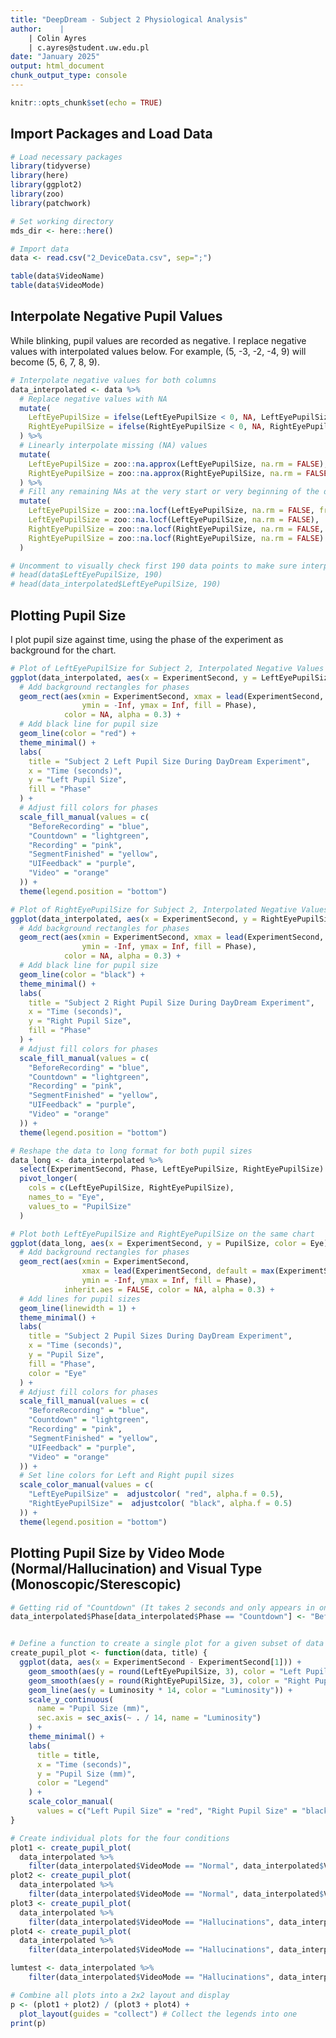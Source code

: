 ```yaml
---
title: "DeepDream - Subject 2 Physiological Analysis"
author:    |
    | Colin Ayres  
    | c.ayres@student.uw.edu.pl
date: "January 2025"
output: html_document
chunk_output_type: console
---
```


```r
knitr::opts_chunk$set(echo = TRUE)
```

## Import Packages and Load Data

```r
# Load necessary packages
library(tidyverse)
library(here)
library(ggplot2)
library(zoo)
library(patchwork)

# Set working directory
mds_dir <- here::here()

# Import data
data <- read.csv("2_DeviceData.csv", sep=";")

table(data$VideoName)
table(data$VideoMode)
```


## Interpolate Negative Pupil Values

While blinking, pupil values are recorded as negative. I replace negative values with interpolated values below. For example, (5, -3, -2, -4, 9) will become (5, 6, 7, 8, 9).

```r
# Interpolate negative values for both columns
data_interpolated <- data %>%
  # Replace negative values with NA
  mutate(
    LeftEyePupilSize = ifelse(LeftEyePupilSize < 0, NA, LeftEyePupilSize),
    RightEyePupilSize = ifelse(RightEyePupilSize < 0, NA, RightEyePupilSize)
  ) %>%
  # Linearly interpolate missing (NA) values
  mutate(
    LeftEyePupilSize = zoo::na.approx(LeftEyePupilSize, na.rm = FALSE),
    RightEyePupilSize = zoo::na.approx(RightEyePupilSize, na.rm = FALSE)
  ) %>%
  # Fill any remaining NAs at the very start or very beginning of the dataset
  mutate(
    LeftEyePupilSize = zoo::na.locf(LeftEyePupilSize, na.rm = FALSE, fromLast = TRUE),
    LeftEyePupilSize = zoo::na.locf(LeftEyePupilSize, na.rm = FALSE),
    RightEyePupilSize = zoo::na.locf(RightEyePupilSize, na.rm = FALSE, fromLast = TRUE),
    RightEyePupilSize = zoo::na.locf(RightEyePupilSize, na.rm = FALSE)
  )

# Uncomment to visually check first 190 data points to make sure interpolation is correct 
# head(data$LeftEyePupilSize, 190)
# head(data_interpolated$LeftEyePupilSize, 190)
```

## Plotting Pupil Size

I plot pupil size against time, using the phase of the experiment as background for the chart.


```r
# Plot of LeftEyePupilSize for Subject 2, Interpolated Negative Values
ggplot(data_interpolated, aes(x = ExperimentSecond, y = LeftEyePupilSize)) +
  # Add background rectangles for phases
  geom_rect(aes(xmin = ExperimentSecond, xmax = lead(ExperimentSecond, default = max(ExperimentSecond)),
                ymin = -Inf, ymax = Inf, fill = Phase),
            color = NA, alpha = 0.3) +
  # Add black line for pupil size
  geom_line(color = "red") +
  theme_minimal() +
  labs(
    title = "Subject 2 Left Pupil Size During DayDream Experiment",
    x = "Time (seconds)",
    y = "Left Pupil Size",
    fill = "Phase"
  ) +
  # Adjust fill colors for phases
  scale_fill_manual(values = c(
    "BeforeRecording" = "blue",
    "Countdown" = "lightgreen",
    "Recording" = "pink",
    "SegmentFinished" = "yellow",
    "UIFeedback" = "purple",
    "Video" = "orange"
  )) +
  theme(legend.position = "bottom")

# Plot of RightEyePupilSize for Subject 2, Interpolated Negative Values
ggplot(data_interpolated, aes(x = ExperimentSecond, y = RightEyePupilSize)) +
  # Add background rectangles for phases
  geom_rect(aes(xmin = ExperimentSecond, xmax = lead(ExperimentSecond, default = max(ExperimentSecond)),
                ymin = -Inf, ymax = Inf, fill = Phase),
            color = NA, alpha = 0.3) +
  # Add black line for pupil size
  geom_line(color = "black") +
  theme_minimal() +
  labs(
    title = "Subject 2 Right Pupil Size During DayDream Experiment",
    x = "Time (seconds)",
    y = "Right Pupil Size",
    fill = "Phase"
  ) +
  # Adjust fill colors for phases
  scale_fill_manual(values = c(
    "BeforeRecording" = "blue",
    "Countdown" = "lightgreen",
    "Recording" = "pink",
    "SegmentFinished" = "yellow",
    "UIFeedback" = "purple",
    "Video" = "orange"
  )) +
  theme(legend.position = "bottom")

# Reshape the data to long format for both pupil sizes
data_long <- data_interpolated %>%
  select(ExperimentSecond, Phase, LeftEyePupilSize, RightEyePupilSize) %>%
  pivot_longer(
    cols = c(LeftEyePupilSize, RightEyePupilSize),
    names_to = "Eye",
    values_to = "PupilSize"
  )

# Plot both LeftEyePupilSize and RightEyePupilSize on the same chart
ggplot(data_long, aes(x = ExperimentSecond, y = PupilSize, color = Eye)) +
  # Add background rectangles for phases
  geom_rect(aes(xmin = ExperimentSecond, 
                xmax = lead(ExperimentSecond, default = max(ExperimentSecond)),
                ymin = -Inf, ymax = Inf, fill = Phase),
            inherit.aes = FALSE, color = NA, alpha = 0.3) +
  # Add lines for pupil sizes
  geom_line(linewidth = 1) +
  theme_minimal() +
  labs(
    title = "Subject 2 Pupil Sizes During DayDream Experiment",
    x = "Time (seconds)",
    y = "Pupil Size",
    fill = "Phase",
    color = "Eye"
  ) +
  # Adjust fill colors for phases
  scale_fill_manual(values = c(
    "BeforeRecording" = "blue",
    "Countdown" = "lightgreen",
    "Recording" = "pink",
    "SegmentFinished" = "yellow",
    "UIFeedback" = "purple",
    "Video" = "orange"
  )) +
  # Set line colors for Left and Right pupil sizes
  scale_color_manual(values = c(
    "LeftEyePupilSize" =  adjustcolor( "red", alpha.f = 0.5),
    "RightEyePupilSize" =  adjustcolor( "black", alpha.f = 0.5)
  )) +
  theme(legend.position = "bottom")
```

## Plotting Pupil Size by Video Mode (Normal/Hallucination) and Visual Type (Monoscopic/Sterescopic)

```r
# Getting rid of "Countdown" (It takes 2 seconds and only appears in one of the conditions, messes up legend)
data_interpolated$Phase[data_interpolated$Phase == "Countdown"] <- "BeforeRecording"


# Define a function to create a single plot for a given subset of data
create_pupil_plot <- function(data, title) {
  ggplot(data, aes(x = ExperimentSecond - ExperimentSecond[1])) +
    geom_smooth(aes(y = round(LeftEyePupilSize, 3), color = "Left Pupil Size"), se = FALSE, method = "loess", span = 0.1) +
    geom_smooth(aes(y = round(RightEyePupilSize, 3), color = "Right Pupil Size"), se = FALSE, method = "loess", span = 0.01) +
    geom_line(aes(y = Luminosity * 14, color = "Luminosity")) + 
    scale_y_continuous(
      name = "Pupil Size (mm)",
      sec.axis = sec_axis(~ . / 14, name = "Luminosity")
    ) +
    theme_minimal() +
    labs(
      title = title,
      x = "Time (seconds)",
      y = "Pupil Size (mm)",
      color = "Legend"
    ) +
    scale_color_manual(
      values = c("Left Pupil Size" = "red", "Right Pupil Size" = "black", "Luminosity" = adjustcolor( "green", alpha.f = 0.5)))
}

# Create individual plots for the four conditions
plot1 <- create_pupil_plot(
  data_interpolated %>% 
    filter(data_interpolated$VideoMode == "Normal", data_interpolated$VideoName == "Main_Mono_HighLayer_Strong", data_interpolated$Phase == "Video"), "Normal Mono")
plot2 <- create_pupil_plot(
  data_interpolated %>% 
    filter(data_interpolated$VideoMode == "Normal", data_interpolated$VideoName == "Main_Stereo_HighLayerStrong", data_interpolated$Phase == "Video"), "Normal Stereo")
plot3 <- create_pupil_plot(
  data_interpolated %>% 
    filter(data_interpolated$VideoMode == "Hallucinations", data_interpolated$VideoName == "Main_Mono_HighLayer_Strong", data_interpolated$Phase == "Video"), "Hallucination Mono")
plot4 <- create_pupil_plot(
  data_interpolated %>% 
    filter(data_interpolated$VideoMode == "Hallucinations", data_interpolated$VideoName == "Main_Stereo_HighLayerStrong", data_interpolated$Phase == "Video"), "Hallucination Stereo")

lumtest <- data_interpolated %>% 
    filter(data_interpolated$VideoMode == "Hallucinations", data_interpolated$VideoName == "Main_Stereo_HighLayerStrong", data_interpolated$Phase == "Video")

# Combine all plots into a 2x2 layout and display
p <- (plot1 + plot2) / (plot3 + plot4) +
  plot_layout(guides = "collect") # Collect the legends into one
print(p)
```